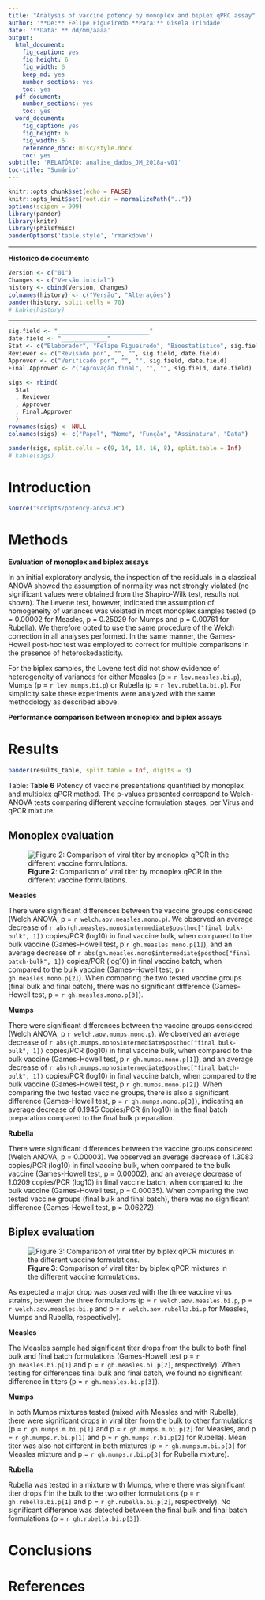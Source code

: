 ```yaml
---
title: "Analysis of vaccine potency by monoplex and biplex qPRC assay"
author: '**De:** Felipe Figueiredo **Para:** Gisela Trindade'
date: '**Data: ** dd/mm/aaaa'
output:
  html_document:
    fig_caption: yes
    fig_height: 6
    fig_width: 6
    keep_md: yes
    number_sections: yes
    toc: yes
  pdf_document:
    number_sections: yes
    toc: yes
  word_document:
    fig_caption: yes
    fig_height: 6
    fig_width: 6
    reference_docx: misc/style.docx
    toc: yes
subtitle: 'RELATÓRIO: analise_dados_JM_2018a-v01'
toc-title: "Sumário"
---
```


```r
knitr::opts_chunk$set(echo = FALSE)
knitr::opts_knit$set(root.dir = normalizePath(".."))
options(scipen = 999)
library(pander)
library(knitr)
library(philsfmisc)
panderOptions('table.style', 'rmarkdown')
```

---

**Histórico do documento**

```r
Version <- c("01")
Changes <- c("Versão inicial")
history <- cbind(Version, Changes)
colnames(history) <- c("Versão", "Alterações")
pander(history, split.cells = 70)
# kable(history)
```

---

<!-- # Assinaturas -->

```r
sig.field <- "__________________________"
date.field <- "_____________"
Stat <- c("Elaborador", "Felipe Figueiredo", "Bioestatístico", sig.field, date.field)
Reviewer <- c("Revisado por", "", "", sig.field, date.field)
Approver <- c("Verificado por", "", "", sig.field, date.field)
Final.Approver <- c("Aprovação final", "", "", sig.field, date.field)

sigs <- rbind(
  Stat
  , Reviewer
  , Approver
  , Final.Approver
  )
rownames(sigs) <- NULL
colnames(sigs) <- c("Papel", "Nome", "Função", "Assinatura", "Data")

pander(sigs, split.cells = c(9, 14, 14, 16, 8), split.table = Inf)
# kable(sigs)
```

<!-- # Lista de abreviaturas -->

# Introduction

<!-- ## Objetivos -->

<!-- ## Recepção e tratamento dos dados -->

```r
source("scripts/potency-anova.R")
```

# Methods

**Evaluation of monoplex and biplex assays**

In an initial exploratory analysis, the inspection of the residuals in a classical ANOVA showed the assumption of normality was not strongly violated (no significant values were obtained from the Shapiro-Wilk test, results not shown).
The Levene test, however, indicated the assumption of homogeneity of variances was violated in most monoplex samples tested (p = 0.00002 for Measles, p = 0.25029 for Mumps and p = 0.00761 for Rubella).
We therefore opted to use the same procedure of the Welch correction in all analyses performed.
In the same manner, the Games-Howell post-hoc test was employed to correct for multiple comparisons in the presence of heteroskedasticity.

For the biplex samples, the Levene test did not show evidence of heterogeneity of variances for either Measles (p = `r lev.measles.bi.p`), Mumps (p = `r lev.mumps.bi.p`) or Rubella (p = `r lev.rubella.bi.p`).
For simplicity sake these experiments were analyzed with the same methodology as described above.

**Performance comparison between monoplex and biplex assays**

# Results

```r
pander(results_table, split.table = Inf, digits = 3)
```

Table: **Table 6** Potency of vaccine presentations quantified by monoplex and multiplex qPCR
method.
The p-values presented correspond to Welch-ANOVA tests comparing different vaccine formulation stages, per Virus and qPCR mixture.

## Monoplex evaluation

![**Figure 2**: Comparison of viral titer by monoplex qPCR in the different vaccine formulations.](../figures/monoplex.png)

**Measles**

There were significant differences between the vaccine groups considered
(Welch ANOVA, p = `r welch.aov.measles.mono.p`).
We observed an average decrease of
`r abs(gh.measles.mono$intermediate$posthoc["final bulk-bulk", 1])`
copies/PCR (log10) in final vaccine bulk, when compared to the bulk vaccine
(Games-Howell test, p `r gh.measles.mono.p[1]`),
and an average decrease of
`r abs(gh.measles.mono$intermediate$posthoc["final batch-bulk", 1])`
copies/PCR (log10) in final vaccine batch, when compared to the bulk vaccine
(Games-Howell test, p `r gh.measles.mono.p[2]`).
When comparing the two tested vaccine groups (final bulk and final batch), there was no significant difference
(Games-Howell test, p = `r gh.measles.mono.p[3]`).

**Mumps**

There were significant differences between the vaccine groups considered
(Welch ANOVA, p `r welch.aov.mumps.mono.p`).
We observed an average decrease of
`r abs(gh.mumps.mono$intermediate$posthoc["final bulk-bulk", 1])`
copies/PCR (log10) in final vaccine bulk, when compared to the bulk vaccine
(Games-Howell test, p `r gh.mumps.mono.p[1]`),
and an average decrease of
`r abs(gh.mumps.mono$intermediate$posthoc["final batch-bulk", 1])`
copies/PCR (log10) in final vaccine batch, when compared to the bulk vaccine
(Games-Howell test, p `r gh.mumps.mono.p[2]`).
When comparing the two tested vaccine groups, there is also a significant difference
(Games-Howell test, p = `r gh.mumps.mono.p[3]`),
indicating an average decrease of
0.1945
Copies/PCR (in log10) in the final batch preparation compared to the final bulk preparation.

**Rubella**

There were significant differences between the vaccine groups considered
(Welch ANOVA, p = 0.00003).
We observed an average decrease of
1.3083
copies/PCR (log10) in final vaccine bulk, when compared to the bulk vaccine
(Games-Howell test, p = 0.00002),
and an average decrease of
1.0209
copies/PCR (log10) in final vaccine batch, when compared to the bulk vaccine
(Games-Howell test, p = 0.00035).
When comparing the two tested vaccine groups (final bulk and final batch), there was no significant difference
(Games-Howell test, p = 0.06272).

## Biplex evaluation

![**Figure 3**: Comparison of viral titer by biplex qPCR mixtures in the different vaccine formulations.](../figures/biplex.png)

As expected a major drop was observed with the three vaccine virus strains, between the three formulations (p = `r welch.aov.measles.bi.p`, p = `r welch.aov.measles.bi.p` and p = `r welch.aov.rubella.bi.p` for Measles, Mumps and Rubella, respectively).

**Measles**

The Measles sample had significant titer drops from the bulk to both final bulk and final batch formulations (Games-Howell test p = `r gh.measles.bi.p[1]` and p = `r gh.measles.bi.p[2]`, respectively).
When testing for differences final bulk and final batch, we found no significant difference in titers (p = `r gh.measles.bi.p[3]`).

**Mumps**

In both Mumps mixtures tested (mixed with Measles and with Rubella), there were significant drops in viral titer from the bulk to other formulations (p = `r gh.mumps.m.bi.p[1]` and p = `r gh.mumps.m.bi.p[2]` for Measles, and p = `r gh.mumps.r.bi.p[1]` and p = `r gh.mumps.r.bi.p[2]` for Rubella).
Mean titer was also not different in both mixtures (p = `r gh.mumps.m.bi.p[3]` for Measles mixture and p = `r gh.mumps.r.bi.p[3]` for Rubella mixture).

**Rubella**

Rubella was tested in a mixture with Mumps, where there was significant titer drops frin the bulk to the two other formulations (p = `r gh.rubella.bi.p[1]` and p = `r gh.rubella.bi.p[2]`, respectively).
No significant difference was detected between the final bulk and final batch formulations (p = `r gh.rubella.bi.p[3]`).

<!-- # Exceções e Desvios do teste -->

# Conclusions

# References

<!-- # Apêndice -->

